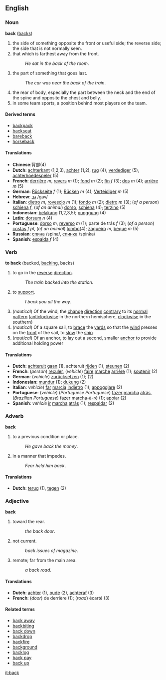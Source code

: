 ==English==
===Noun===
'''back''' ([[backs]])

#the side of something opposite the front or useful side; the reverse side; the side that is not normally seen. 
#that which is farthest away from the front.
#:''He sat in the back of the room''.
#the part of something that goes last.
#:''The car was near the back of the train''.
#the rear of body, especially the part between the neck and the end of the spine and opposite the chest and belly.
#in some team sports, a position behind most players on the team.

====Derived terms====
*[[backpack]]
*[[backseat]]
*[[bareback]]
*[[horseback]]

====Translations====
*'''Chinese''':背部(4)
*'''Dutch''': [[achterkant]] (1,2,3), [[achter]] (1,2), [[rug]] (4), [[verdediger]] (5), [[achterhoedespeler]] (5)
*'''French''': [[derrière]] ''m'', [[revers]] ''m'' (1); [[fond]] ''m'' (2); [[fin]] ''f'' (3); [[dos]] ''m'' (4); [[arrière]] ''m'' (5)
*'''German''': [[Rückseite]] ''f'' (1); [[Rücken]] ''m'' (4); [[Verteidiger]] ''m'' (5)  
*'''Hebrew''': [[:he:גב|גב]] /gav/
*'''Italian''': [[dietro]] ''m'', [[rovescio]] ''m'' (1); [[fondo]] ''m'' (2); [[dietro]] ''m'' (3); (''of a person'') [[schiena]] ''f'', (''of an animal'') [[dorso]], [[schiena]] (4); [[terzino]] (5)
*'''Indonesian''': [[belakang]] (1,2,3,5); [[punggung]] (4)
*'''Latin''': [[dorsum]] ''n'' (4)
*'''Portuguese''': [[dorso]] ''m'', [[reverso]] ''m'' (1); parte de trás ''f'' (3); (''of a person'') [[costas]] ''f pl'', (''of an animal'') [[lombo]](4); [[zagueiro]] ''m'', [[beque]] ''m'' (5)
*'''Russian''': [[:ru:спина|спина]] /spina/, [[:ru:спинка|спинка]] /spinka/
*'''Spanish''': [[espalda]] ''f'' (4)

===Verb===
'''to back''' (backed, [[backing]], backs)

#to go in the [[reverse]] [[direction]].
#:''The train backed into the station''.
#to [[support]].
#:''I back you all the way''.
#(''nautical'') Of the wind, the [[change]] [[direction]] [[contrary]] to its [[normal]] [[pattern]] ([[anticlockwise]] in the northern hemisphere, [[clockwise]] in the southern)
#(''nautical'') Of a square sail, to [[brace]] the [[yard]]s so that the [[wind]] presses on the [[front]] of the sail, to [[slow]] the [[ship]]
#(''nautical'') Of an anchor, to lay out a second, smaller [[anchor]] to provide additional holding power

====Translations====
*'''Dutch''': [[achteruit]] [[gaan]] (1), achteruit [[rijden]] (1), [[steunen]] (2)
*'''French''': (''person'') [[reculer]], (''vehicle'') [[faire]] [[marche]] [[arrière]] (1); [[soutenir]] (2)
*'''German''': (''vehicle'') [[zurücksetzen]] (1); [[]] (2)
*'''Indonesian''': [[mundur]] (1); [[dukung]] (2)
*'''Italian''': ''vehicle'') [[far]] [[marcia]] [[indietro]] (1); [[appoggiare]] (2)
*'''Portuguese''': (''vehicle'') (''Portuguese Portuguese'') [[fazer]] [[marcha]] [[atrás]], (''Brazilian Portuguese'') [[fazer]] [[marcha-à-ré]] (1); [[apoiar]] (2)
*'''Spanish''': ''vehicle'' [[ir]] [[marcha]] [[atrás]] (1); [[respaldar]] (2)

===Adverb===
'''back'''

#to a previous condition or place.
#:''He gave back the money''.
#in a manner that impedes.
#:''Fear held him back''.

====Translations====
*'''Dutch''': [[terug]] (1), [[tegen]] (2)

===Adjective===
'''back'''

#toward the rear.
#:''the back door''.
#not current.
#:''back issues of  magazine''.
#remote; far from the main area.
#:''a back road''.

====Translations====
*'''Dutch''': [[achter]] (1), [[oude]] (2), [[achteraf]] (3)
*'''French''': (''door'') de derrière (1); (''road'') écarté (3)

====Related terms====
*[[back away]]
*[[backbiting]]
*[[back down]]
*[[backdrop]]
*[[backfire]]
*[[background]]
*[[backlog]]
*[[back pay]]
*[[back up]]

[[it:back]]